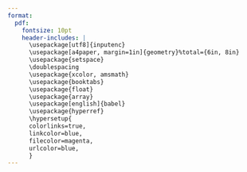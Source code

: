 ```yaml
---
format: 
  pdf:
    fontsize: 10pt
    header-includes: |
      \usepackage[utf8]{inputenc}
      \usepackage[a4paper, margin=1in]{geometry}%total={6in, 8in}
      \usepackage{setspace}
      \doublespacing
      \usepackage{xcolor, amsmath}
      \usepackage{booktabs}
      \usepackage{float}
      \usepackage{array}
      \usepackage[english]{babel}
      \usepackage{hyperref}
      \hypersetup{
      colorlinks=true,
      linkcolor=blue,
      filecolor=magenta,      
      urlcolor=blue,
      }
---
```


```{=tex}
\begin{center}
\Huge{\textbf{Eyayaw Teka Beze}}  
\end{center}
\vspace{1pt}
\begin{flushleft}
\Large{\uppercase{Personal Data}}\\
\end{flushleft}
\vspace{-18pt}
\rule{\textwidth}{1pt}
% \vspace{0.2in}
\-\ Mercator School of Management (University of Duisburg-Essen)\\ 
\-\ Chair of Economics \\
\-\ Lotharstr. 65
47057 Duisburg, Germany \\
\-\ Email: \href{mailto:eyayaw.beze@uni-due.de}{eyayaw.beze@uni-due.de} \\
\-\ Website: \href{https://eyayaw.github.io}{eyayaw.github.io}
\begin{flushleft}
\Large{\uppercase{Education}}\\
\end{flushleft}
\vspace{-18pt}
\rule{\textwidth}{1pt}
\begin{table}[H]
\begin{tabular}{p{0.205\textwidth} p{0.785\textwidth}}
10/2019 -- & Ph.D. candidate in Economics, University of Duisburg Essen, Germany\\
09/2017 -- 09/2019 &
 Joint European Master in Comparative Local Development Studies, Corvinus University of Budapest, University of (Regensburg, Trento, and Ljubljana).\\
08/2014 -- 12/2015       & MA in Development Policy,  KDI School, Korea              \\
10/2008 -- 06/2012       & BA in Economics, Bahir Dar University, Ethiopia          
\end{tabular}
\end{table}

\begin{flushleft}
\Large\uppercase{Work Experience}\\
\end{flushleft}
\vspace{-18pt}
\rule{\textwidth}{1pt}
\begin{table}[H]
\begin{tabular}{p{0.15\textwidth} p{0.85\textwidth}}
08 -- 10/2019  & RA, Leibniz Institute for East \& SE European Studies, Regensburg, Germany\\
04 -- 07/2019 & Intern, ditto\\
2016 -- 2017  & Lecturer of Economics, Department of Economics, Jimma University, Ethiopia\\
2012 -- 2014 & Graduate Assistant, Department of Economics, Jimma University, Ethiopia\\    
\end{tabular}
\end{table}

\newpage
\begin{flushleft}
\Large\uppercase{Teaching}\\
\end{flushleft}
\vspace{-18pt}
\rule{\textwidth}{1pt}

\begin{table}[H]
\begin{tabular}{p{0.175\textwidth} p{0.8\textwidth}}
 Winter 2021/22 & TA for Econometrics (Master), University of Duisburg-Essen, Germany\\
Spring 2017 & Linear Algebra (BA), Jimma University, Ethiopia                  \\
Fall 2016   & Econometrics I (BA), Jimma University, Ethiopia       \\
Spring 2016 & Linear Algebra (BA), Jimma University, Ethiopia       \\
Spring 2014 & Mathematical Economics (BA), Jimma University, Ethiopia     \\
Fall 2013   & Introduction to Statistics (BA), Jimma University, Ethiopia \\
Spring 2013 & Microeconomics I (BA), Jimma University, Ethiopia           \\
Fall 2012   & Introduction to Statistics (BA), Jimma University, Ethiopia
\end{tabular}
\end{table}
\begin{flushleft}
\Large\uppercase{Research/Publication}\\
\end{flushleft}
\vspace{-18pt}
\rule{\textwidth}{1pt}

\begin{itemize}
    \item "Housing supply elasticity in Germany" --- work in progress
    
     \item \href{https://doi.org/10.46404/panjogov.v1i2.2342}{"Trends in Contemporary International Migration of Ethiopia" PanAfrican Journal of Governance and Development (PJGD), 1(2), 30-60}
     
   \item “Energy Consumption and Economic
Growth in Selected East African Countries: 1990-2015” --- MA thesis
     
     \item “Sources of Growth in Sub-Saharan-African Countries: A Growth Accounting Analysis over 1980-2011 time period” --- MA thesis
     
\end{itemize}

\begin{flushleft}
\Large{\uppercase{Computer Skills}}
\end{flushleft}
\vspace{-18pt}
\rule{\textwidth}{1pt}

\-\ R, Python, MATLAB, Stata, \LaTeX{}, Markdown

\newpage
\begin{flushleft}
\Large\uppercase{Awards and Scholarships}\\
\end{flushleft}
\vspace{-18pt}
\rule{\textwidth}{1pt}
\begin{table}[H]
    \begin{tabular}{p{0.15\textwidth} p{0.8\textwidth}}
2019 -- 2024 & German Research Foundation (DFG) Ph.D. fellow\\
2017 -- 2019 &  Erasmus+ Scholarship Joint European Master Degree Development\\
2014 -- 2016 & Korea International Cooperation Agency (KOICA) Master's in Global Leaders in Economic Policy Fellowship Program, South Korea\\
2012-06-29 & $1^{\text{st}}$ distinction, College of Business and Economics, Bahir Dar University, Ethiopia
    \end{tabular}
\end{table}

\begin{flushleft}
\Large{\uppercase{References}}
\end{flushleft}
\vspace{-18pt}
\rule{\textwidth}{1pt}

\begin{itemize}
\item\textbf{Tobias Seidel} (Ph.D. in Economics, Ludwig-Maximilians-Universität Munich)\\
Professor at Mercator School of Management, University of Duisburg Essen\\
Email: \href{tobias.seidel@uni-due.de}{tobias.seidel@uni-due.de}

\item \textbf{Natnael Simachew Nigatu} (Ph.D. in Economics, Copenhagen University)\\
Consultant at World Bank Group\\
Email: \href{nsn@econ.ku.dk}{nsn@econ.ku.dk}
\end{itemize}
```
